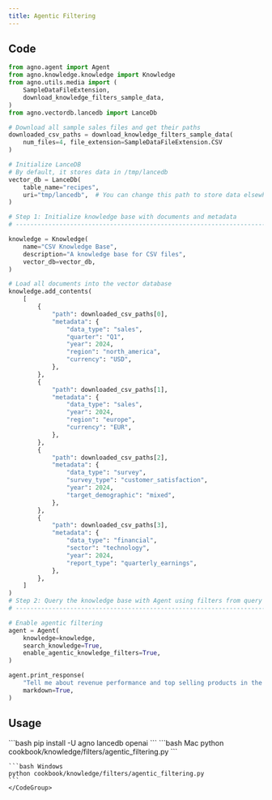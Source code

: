 ```yaml
---
title: Agentic Filtering
---
```


## Code

```python agentic_filtering.py
from agno.agent import Agent
from agno.knowledge.knowledge import Knowledge
from agno.utils.media import (
    SampleDataFileExtension,
    download_knowledge_filters_sample_data,
)
from agno.vectordb.lancedb import LanceDb

# Download all sample sales files and get their paths
downloaded_csv_paths = download_knowledge_filters_sample_data(
    num_files=4, file_extension=SampleDataFileExtension.CSV
)

# Initialize LanceDB
# By default, it stores data in /tmp/lancedb
vector_db = LanceDb(
    table_name="recipes",
    uri="tmp/lancedb",  # You can change this path to store data elsewhere
)

# Step 1: Initialize knowledge base with documents and metadata
# ------------------------------------------------------------------------------

knowledge = Knowledge(
    name="CSV Knowledge Base",
    description="A knowledge base for CSV files",
    vector_db=vector_db,
)

# Load all documents into the vector database
knowledge.add_contents(
    [
        {
            "path": downloaded_csv_paths[0],
            "metadata": {
                "data_type": "sales",
                "quarter": "Q1",
                "year": 2024,
                "region": "north_america",
                "currency": "USD",
            },
        },
        {
            "path": downloaded_csv_paths[1],
            "metadata": {
                "data_type": "sales",
                "year": 2024,
                "region": "europe",
                "currency": "EUR",
            },
        },
        {
            "path": downloaded_csv_paths[2],
            "metadata": {
                "data_type": "survey",
                "survey_type": "customer_satisfaction",
                "year": 2024,
                "target_demographic": "mixed",
            },
        },
        {
            "path": downloaded_csv_paths[3],
            "metadata": {
                "data_type": "financial",
                "sector": "technology",
                "year": 2024,
                "report_type": "quarterly_earnings",
            },
        },
    ]
)
# Step 2: Query the knowledge base with Agent using filters from query automatically
# -----------------------------------------------------------------------------------

# Enable agentic filtering
agent = Agent(
    knowledge=knowledge,
    search_knowledge=True,
    enable_agentic_knowledge_filters=True,
)

agent.print_response(
    "Tell me about revenue performance and top selling products in the region north_america and data_type sales",
    markdown=True,
)

```

## Usage

<Steps>
  <Step title="Install libraries">
    ```bash
    pip install -U agno lancedb openai
    ```
  </Step>

  <Step title="Run the example">
    <CodeGroup>
    ```bash Mac
    python cookbook/knowledge/filters/agentic_filtering.py
    ```

    ```bash Windows
    python cookbook/knowledge/filters/agentic_filtering.py
    ```
    </CodeGroup>
  </Step>
</Steps>